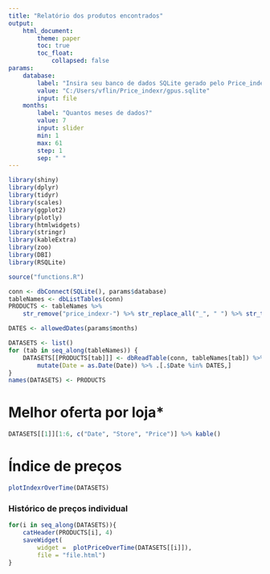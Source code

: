 ---
title: "Relatório dos produtos encontrados"
output: 
    html_document:
        theme: paper
        toc: true
        toc_float: 
            collapsed: false
params:
    database:
        label: "Insira seu banco de dados SQLite gerado pelo Price_indexr"
        value: "C:/Users/vflin/Price_indexr/gpus.sqlite"
        input: file
    months:
        label: "Quantos meses de dados?"
        value: 7
        input: slider
        min: 1
        max: 61
        step: 1
        sep: " "
---

```{r setup, include=FALSE}
 
library(shiny)
library(dplyr)
library(tidyr)
library(scales)
library(ggplot2)
library(plotly)
library(htmlwidgets)
library(stringr)
library(kableExtra)
library(zoo)
library(DBI)
library(RSQLite)

source("functions.R")

conn <- dbConnect(SQLite(), params$database)
tableNames <- dbListTables(conn)
PRODUCTS <- tableNames %>%
    str_remove("price_indexr-") %>% str_replace_all("_", " ") %>% str_to_upper()

DATES <- allowedDates(params$months)

DATASETS <- list()
for (tab in seq_along(tableNames)) {
    DATASETS[[PRODUCTS[tab]]] <- dbReadTable(conn, tableNames[tab]) %>%
        mutate(Date = as.Date(Date)) %>% .[.$Date %in% DATES,]
}
names(DATASETS) <- PRODUCTS
```

# Melhor oferta por loja*

```{r priceByStore}
DATASETS[[1]][1:6, c("Date", "Store", "Price")] %>% kable()
```

# Índice de preços

```{r echo=FALSE, fig.height=3}
plotIndexrOverTime(DATASETS)
```


### Histórico de preços individual {.tabset}

```{r echo=FALSE, fig.height=3, results='asis'}
for(i in seq_along(DATASETS)){
    catHeader(PRODUCTS[i], 4)
    saveWidget(
        widget =  plotPriceOverTime(DATASETS[[i]]),
        file = "file.html")
}
```
